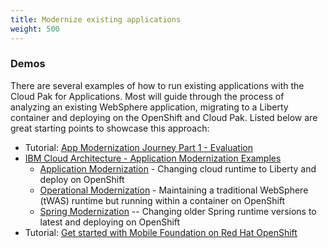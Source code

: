 ```yaml
---
title: Modernize existing applications
weight: 500
---
```


### Demos
There are several examples of how to run existing applications with the Cloud Pak for Applications.   Most will guide through the process of analyzing an existing WebSphere application, migrating to a Liberty container and deploying on the OpenShift and Cloud Pak.   Listed below are great starting points to showcase this approach:

* Tutorial: [App Modernization Journey Part 1 - Evaluation](https://www.ibm.com/cloud/garage/dte/tutorial/cloud-enabled-use-case-app-modernization-journey-part-1)
* [IBM Cloud Architecture - Application Modernization Examples](https://github.com/ibm-cloud-architecture/cloudpak-for-applications)
    - [Application Modernization](https://github.com/ibm-cloud-architecture/cloudpak-for-applications/tree/liberty) - Changing cloud runtime to Liberty and deploy on OpenShift
    - [Operational Modernization](https://github.com/ibm-cloud-architecture/cloudpak-for-applications/tree/was90) - Maintaining a traditional WebSphere (tWAS) runtime but running within a container on OpenShift
    - [Spring Modernization](https://github.com/ibm-cloud-architecture/cloudpak-for-applications/tree/spring)  -- Changing older Spring runtime versions to latest and deploying on OpenShift
* Tutorial: [Get started with Mobile Foundation on Red Hat OpenShift](https://mobilefirstplatform.ibmcloud.com/tutorials/en/foundation/8.0/ibmcloud/getting-started-mf-on-rhos/)
